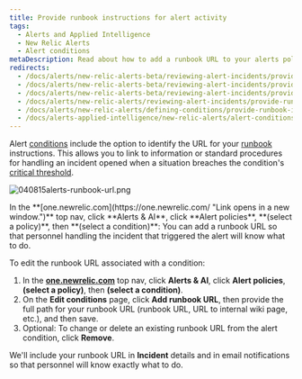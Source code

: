 ```yaml
---
title: Provide runbook instructions for alert activity
tags:
  - Alerts and Applied Intelligence
  - New Relic Alerts
  - Alert conditions
metaDescription: Read about how to add a runbook URL to your alerts policy condtion.
redirects:
  - /docs/alerts/new-relic-alerts-beta/reviewing-alert-incidents/providing-runbook-instructions-alerts
  - /docs/alerts/new-relic-alerts-beta/reviewing-alert-incidents/provide-runbook-instructions-alerts
  - /docs/alerts/new-relic-alerts-beta/reviewing-alert-incidents/provide-runbook-instructions-alert-activity
  - /docs/alerts/new-relic-alerts/reviewing-alert-incidents/provide-runbook-instructions-alert-activity
  - /docs/alerts/new-relic-alerts/defining-conditions/provide-runbook-instructions-alert-activity
  - /docs/alerts-applied-intelligence/new-relic-alerts/alert-conditions/provide-runbook-instructions-alert-activity
---
```


Alert [conditions](/docs/alerts/new-relic-alerts-beta/configuring-alert-policies/define-alert-conditions) include the option to identify the URL for your [runbook](/docs/using-new-relic/welcome-new-relic/get-started/glossary#alert-runbook) instructions. This allows you to link to information or standard procedures for handling an incident opened when a situation breaches the condition's [critical threshold](/docs/alerts/new-relic-alerts-beta/configuring-alert-policies/define-thresholds-trigger-alert).

![040815alerts-runbook-url.png](src/images/040815alerts-runbook-url_0.png '040815alerts-runbook-url.png')

<figcaption>
  In the **[one.newrelic.com](https://one.newrelic.com/ "Link opens in a new
  window.")** top nav, click **Alerts & AI**, click **Alert policies**,
  **(select a policy)**, then **(select a condition)**: You can add a runbook
  URL so that personnel handling the incident that triggered the alert will know
  what to do.
</figcaption>

To edit the runbook URL associated with a condition:

1. In the **[one.newrelic.com](https://one.newrelic.com/ 'Link opens in a new window.')** top nav, click **Alerts & AI**, click **Alert policies**, **(select a policy)**, then **(select a condition)**.
2. On the **Edit conditions** page, click **Add runbook URL**, then provide the full path for your runbook URL (runbook URL, URL to internal wiki page, etc.), and then save.
3. Optional: To change or delete an existing runbook URL from the alert condition, click **Remove**.

We'll include your runbook URL in **Incident** details and in email notifications so that personnel will know exactly what to do.

